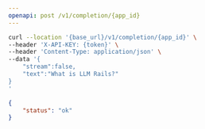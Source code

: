 ```yaml
---
openapi: post /v1/completion/{app_id}
---
```



<RequestExample>

```bash Example Request
curl --location '{base_url}/v1/completion/{app_id}' \
--header 'X-API-KEY: {token}' \
--header 'Content-Type: application/json' \
--data '{   
    "stream":false,
    "text":"What is LLM Rails?"
}
'
```

</RequestExample>


<ResponseExample>

```json Response
{
    "status": "ok"
}
```

</ResponseExample>